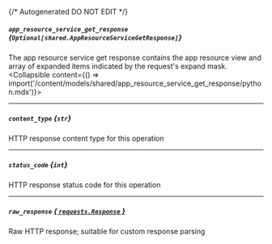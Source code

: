 {/* Autogenerated DO NOT EDIT  */}

##### `app_resource_service_get_response` *{`Optional[shared.AppResourceServiceGetResponse]`}*
The app resource service get response contains the app resource view and array of expanded items indicated by the request's expand mask.
<Collapsible content={() => import('/content/models/shared/app_resource_service_get_response/python.mdx')}>
</Collapsible>

---
##### `content_type` *{`str`}*
HTTP response content type for this operation

---
##### `status_code` *{`int`}*
HTTP response status code for this operation

---
##### `raw_response` [*{ `requests.Response` }*](https://requests.readthedocs.io/en/latest/api/#requests.Response)
Raw HTTP response; suitable for custom response parsing


